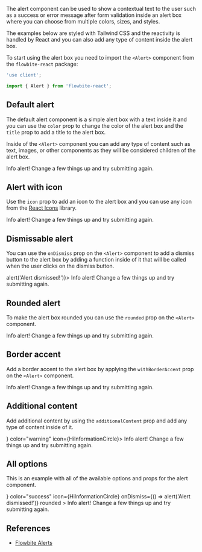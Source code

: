 
The alert component can be used to show a contextual text to the user such as a success or error message after form validation inside an alert box where you can choose from multiple colors, sizes, and styles.

The examples below are styled with Tailwind CSS and the reactivity is handled by React and you can also add any type of content inside the alert box.

To start using the alert box you need to import the `<Alert>` component from the `flowbite-react` package:

```jsx
'use client';

import { Alert } from 'flowbite-react';
```

## Default alert

The default alert component is a simple alert box with a text inside it and you can use the `color` prop to change the color of the alert box and the `title` prop to add a title to the alert box.

Inside of the `<Alert>` component you can add any type of content such as text, images, or other components as they will be considered children of the alert box.

<CodePreview title="Default alert">
  <Alert color="info">
    <span>
      <span className="font-medium">Info alert!</span> Change a few things up and try submitting again.
    </span>
  </Alert>
</CodePreview>

## Alert with icon

Use the `icon` prop to add an icon to the alert box and you can use any icon from the [React Icons](https://react-icons.github.io/react-icons/) library.

<CodePreview title="Alert with icon">
  <Alert color="failure" icon={HiInformationCircle}>
    <span>
      <span className="font-medium">Info alert!</span> Change a few things up and try submitting again.
    </span>
  </Alert>
</CodePreview>

## Dismissable alert

You can use the `onDismiss` prop on the `<Alert>` component to add a dismiss button to the alert box by adding a function inside of it that will be called when the user clicks on the dismiss button.

<CodePreview title="Dismissable alert">
  <Alert color="success" onDismiss={() => alert('Alert dismissed!')}>
    <span>
      <span className="font-medium">Info alert!</span> Change a few things up and try submitting again.
    </span>
  </Alert>
</CodePreview>

## Rounded alert

To make the alert box rounded you can use the `rounded` prop on the `<Alert>` component.

<CodePreview title="Rounded">
  <Alert color="warning" rounded>
    <span>
      <span className="font-medium">Info alert!</span> Change a few things up and try submitting again.
    </span>
  </Alert>
</CodePreview>

## Border accent

Add a border accent to the alert box by applying the `withBorderAccent` prop on the `<Alert>` component.

<CodePreview title="Border accent">
  <Alert color="warning" withBorderAccent>
    <span>
      <span className="font-medium">Info alert!</span> Change a few things up and try submitting again.
    </span>
  </Alert>
</CodePreview>

## Additional content

Add additional content by using the `additionalContent` prop and add any type of content inside of it.

<CodePreview title="Additional content">
  <Alert additionalContent={<ExampleAdditionalContent />} color="warning" icon={HiInformationCircle}>
    <span>
      <span className="font-medium">Info alert!</span> Change a few things up and try submitting again.
    </span>
  </Alert>
</CodePreview>

## All options

This is an example with all of the available options and props for the alert component.

<CodePreview title="All options">
  <Alert
    additionalContent={<ExampleAdditionalContent />}
    color="success"
    icon={HiInformationCircle}
    onDismiss={() => alert('Alert dismissed!')}
    rounded
  >
    <span>
      <span className="font-medium">Info alert!</span> Change a few things up and try submitting again.
    </span>
  </Alert>
</CodePreview>

## References

- [Flowbite Alerts](https://flowbite.com/docs/components/alerts/)
